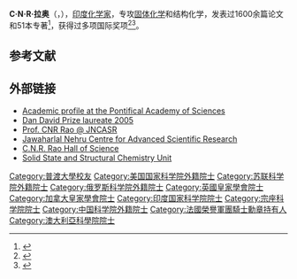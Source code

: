 {{Infobox scientist
| name = C·N·R·拉奥
| native_name = C. N. R. Rao
| birth_name = Chintamani Nagesa Ramachandra Rao
| image = Chintamani Nagesa Ramachandra Rao 03650.JPG
| image_size = 220px
| birth_date = {{Birth date and age|1934|06|30|df=yes}}
| birth_place = [[英属印度|英属印度]][[迈索尔王国|迈索尔王国]][[班加羅爾|班加羅爾]]
| residence = 
| nationality = 印度
| field = [[化学|化学]]
| alma_mater = {{tsl|en|Mysore University|邁索爾大學}}（[[B.S.|BS]]）<br />{{tsl|en|Banaras Hindu University|貝那拉斯印度教大學}}（[[M.S.|MS]]）<br />[[普渡大學|普渡大學]]（[[PhD|PhD]]）  
| work_institution = [[印度空间研究组织|印度空间研究组织]]<br />{{tsl|en|IIT Kanpur|印度理工學院坎普尔校区}}<br />[[印度科學理工學院|印度科學理工學院]]<br />[[牛津大学|牛津大学]]<br />[[剑桥大学|剑桥大学]]<br />[[加利福尼亞大學聖塔芭芭拉分校|加利福尼亞大學聖塔芭芭拉分校]]<br />{{tsl|en|Jawaharlal Nehru Centre for Advanced Scientific Research|}}
| doctoral_advisor = 
| known_for = [[固体化学|固体化学]]<br />[[材料科学|材料科学]]
| prizes = {{tsl|en|Shanti Swarup Bhatnagar Prize for Science and Technology|}}（1969）<br />[[休斯奖章|休斯奖章]]（2000）<br />{{tsl|en|India Science Award|}}（2004）<br />{{tsl|en|Abdus Salam Medal|}}（2008）<br />[[丹·大卫奖|丹·大卫奖]]（2005）<br />[[法國榮譽軍團勳章|法國榮譽軍團勳章]]（2005）<br />[[皇家奖章|皇家奖章]]（2009）<br />[[莲花士勋章|莲花士勋章]]（1974）<br />[[莲花赐勋章|莲花赐勋章]]（1985）<br />[[印度国宝勋章|印度国宝勋章]]（2013）<br />[[旭日章|旭日章]]（2015）<br />[[友谊勋章_(俄罗斯)|友谊勋章 (俄罗斯)]]（2009）<br />{{tsl|en|National Order of Scientific Merit|}}（2012）

| honorific_suffix = [[皇家学会会士|FRS]] 
| footnotes = 
| homepage = [http://www.jncasr.ac.in/cnrrao/index.html www.jncasr.ac.in]
}}
'''C·N·R·拉奥'''（{{lang-en|Chintamani Nagesa Ramachandra Rao}}，{{bd|1934年|6月30日|}}），[[印度|印度]][[化学家|化学家]]，专攻[[固体化学|固体化学]]和结构化学，发表过1600余篇论文和51本专著<ref name=":1">{{cite web|url=http://www.jncasr.ac.in/cnrrao/research.html|title=Professor C.N.R. Rao's Research|publisher=Jawaharlal Nehru Centre for Advanced Scientific Research|access-date=15 February 2018|archive-date=2015-09-01|archive-url=https://web.archive.org/web/20150901164903/http://www.jncasr.ac.in/cnrrao/research.html|dead-url=no}}</ref>，获得过多项国际奖项<ref>{{Cite journal|last1=Sathyamurthy|first1=N.|last2=Rao|first2=C. N. R.|date=2019|title=Face to Face with Professor C N R Rao|journal=Resonance|language=en|volume=24|issue=7|pages=775–791|doi=10.1007/s12045-019-0840-2|s2cid=201041154}}</ref><ref>{{Cite news|last=Pulakkat|first=Hari|url=https://economictimes.indiatimes.com/news/politics-and-nation/bharat-ratna-nominee-cnr-rao-won-all-possible-awards-but-the-nobel-prize/articleshow/25959582.cms|title=Bharat Ratna nominee CNR Rao won all possible awards but the Nobel prize|date=2013-11-18|work=The Economic Times|access-date=2020-03-03|archive-date=2017-01-21|archive-url=https://web.archive.org/web/20170121102859/http://economictimes.indiatimes.com/news/politics-and-nation/bharat-ratna-nominee-cnr-rao-won-all-possible-awards-but-the-nobel-prize/articleshow/25959582.cms|dead-url=no}}</ref>。

== 参考文献 ==
{{reflist}}

== 外部链接 ==
{{wikiquote}}
{{commons category|C. N. R. Rao}}
* [http://www.casinapioiv.va/content/accademia/en/academicians/ordinary/rao.html Academic profile at the Pontifical Academy of Sciences] {{Wayback|url=http://www.casinapioiv.va/content/accademia/en/academicians/ordinary/rao.html |date=20201018083829 }}
* [https://web.archive.org/web/20110723051209/http://www.dandavidprize.org/index.php/laureates/laureates-2005/66-2005-future-materials-science/105-prof-cnr-rao.html Dan David Prize laureate 2005]
* [http://www.jncasr.ac.in/cnrrao Prof. CNR Rao @ JNCASR] {{Wayback|url=http://www.jncasr.ac.in/cnrrao |date=20131016123504 }}
* [http://www.jncasr.ac.in/ Jawaharlal Nehru Centre for Advanced Scientific Research] {{Wayback|url=http://www.jncasr.ac.in/ |date=20131203174337 }}
* [http://www.jncasr.ac.in/hos C.N.R. Rao Hall of Science] {{Wayback|url=http://www.jncasr.ac.in/hos |date=20131121022147 }}
* [https://web.archive.org/web/20130206115243/http://sscu.iisc.ernet.in/cnr_rao.html Solid State and Structural Chemistry Unit]

{{皇家奖章获得者}}
{{中國科學院全體健在院士|state=collapsed}}

{{Authority control}}

{{DEFAULTSORT:}}
[[Category:普渡大學校友|Category:普渡大學校友]]
[[Category:美国国家科学院外籍院士|Category:美国国家科学院外籍院士]]
[[Category:苏联科学院外籍院士|Category:苏联科学院外籍院士]]
[[Category:俄罗斯科学院外籍院士|Category:俄罗斯科学院外籍院士]]
[[Category:英國皇家學會院士|Category:英國皇家學會院士]]
[[Category:加拿大皇家學會院士|Category:加拿大皇家學會院士]]
[[Category:印度国家科学院院士|Category:印度国家科学院院士]]
[[Category:宗座科学院院士|Category:宗座科学院院士]]
[[Category:中国科学院外籍院士|Category:中国科学院外籍院士]]
[[Category:法國榮譽軍團騎士勳章持有人|Category:法國榮譽軍團騎士勳章持有人]]
[[Category:澳大利亞科學院院士|Category:澳大利亞科學院院士]]